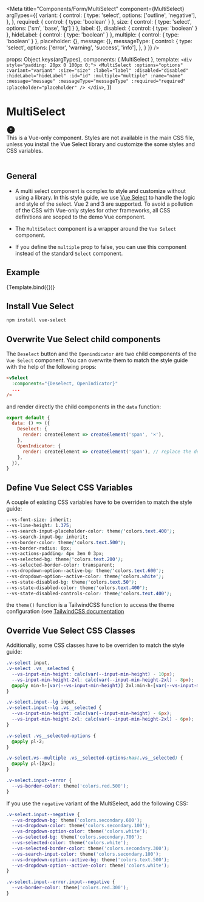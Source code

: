 
<Meta
  title="Components/Form/MultiSelect"
  component={MultiSelect}
  argTypes={{
    variant: {
      control: {
        type: 'select',
        options: ['outline', 'negative'],
      },
    },
    required:   { control: { type: 'boolean' } },
    size: { control: { type: 'select', options: ['sm', 'base', 'lg'] } },
    label: {},
    disabled:   { control: { type: 'boolean' } },
    hideLabel:   { control: { type: 'boolean' } },
    multiple:   { control: { type: 'boolean' } },
    placeholder: {},
    message: {},
    messageType: {
      control: {
        type: 'select',
        options: ['error', 'warning', 'success', 'info'],
      },
    }
  }}
/>

  props: Object.keys(argTypes),
  components: { MultiSelect },
  template: `
    <div style="padding: 20px 0 100px 0;">
      <MultiSelect
        :options="options"
        :variant="variant"
        :size="size"
        :label="label"
        :disabled="disabled"
        :hideLabel="hideLabel"
        :id="id"
        :multiple="multiple"
        :name="name"
        :message="message"
        :messageType="messageType"
        :required="required"
        :placeholder="placeholder"
      />
    </div>
  `,
})

# MultiSelect

<div class="notification notification--warning">
  <div class="notification__icon">
    <svg xmlns="http://www.w3.org/2000/svg" viewBox="0 0 24 24" width="24" height="24"><path fill="currentColor" d="M12 2C6.48 2 2 6.48 2 12s4.48 10 10 10 10-4.48 10-10S17.52 2 12 2zm1 15h-2v-2h2v2zm0-4h-2V7h2v6z"></path></svg>
  </div>
  <div class="notification__content">
    <div>
      This is a Vue-only component. Styles are not available in the main CSS file, unless you install the Vue Select library and customize the some styles and CSS variables.
    </div>
  </div>
</div>
<div>&nbsp;</div>

## General
- A multi select component is complex to style and customize without using a library. In this style guide, we use [Vue Select](https://vue-select.org/) to handle the logic and style of the select. Vue 2 and 3 are supported. To avoid a pollution of the CSS with Vue-only styles for other frameworks, all CSS definitions are scoped to the demo Vue component.

- The `MultiSelect` component is a wrapper around the `Vue Select` component.

- If you define the `multiple` prop to false, you can use this component instead of the standard `Select` component.
## Example

<Canvas>
  <Story
    name="Example"
    args={{
      options: [
        'Relatively long option',
        'Really long option that is so long that it will wrap to the next line',
        'foo',
        'bar',
        'baz'
      ],
      variant: 'outline',
      size: 'base',
      label: 'Label',
      disabled: false,
      hideLabel: false,
      name: 'select-name',
      id:'select-id',
      multiple: true,
      placeholder: 'Placeholder',
      variant: 'outline',
    }}
  >
    {Template.bind({})}
  </Story>
</Canvas>

<ArgsTable story="Example" />


## Install Vue Select

``` bash
npm install vue-select
```

## Overwrite Vue Select child components

The `Deselect` button and the `Openindicator` are two child components of the `Vue Select` component. You can overwrite them to match the style guide with the help of the following props:

```html
<vSelect
  :components="{Deselect, OpenIndicator}"
  ...
/>
```
and render directly the child components in the `data` function:
```js
export default {
  data: () => ({
    Deselect: {
      render: createElement => createElement('span', '×'),
    },
    OpenIndicator: {
      render: createElement => createElement('span'), // replace the default icon
    },
  }),
}
```


## Define Vue Select CSS Variables

A couple of existing CSS variables have to be overriden to match the style guide:

``` css
--vs-font-size: inherit;
--vs-line-height: 1.375;
--vs-search-input-placeholder-color: theme('colors.text.400');
--vs-search-input-bg: inherit;
--vs-border-color: theme('colors.text.500');
--vs-border-radius: 0px;
--vs-actions-padding: 4px 3em 0 3px;
--vs-selected-bg: theme('colors.text.200');
--vs-selected-border-color: transparent;
--vs-dropdown-option--active-bg: theme('colors.text.600');
--vs-dropdown-option--active-color: theme('colors.white');
--vs-state-disabled-bg: theme('colors.text.50');
--vs-state-disabled-color: theme('colors.text.400');
--vs-state-disabled-controls-color: theme('colors.text.400');
```
the `theme()` function is a TailwindCSS function to access the theme configuration (see [TailwindCSS documentation](https://tailwindcss.com/docs/functions-and-directives#theme)

## Override Vue Select CSS Classes

Additionally, some CSS classes have to be overriden to match the style guide:

``` css
.v-select input,
.v-select .vs__selected {
  --vs-input-min-height: calc(var(--input-min-height) - 10px);
  --vs-input-min-height-2xl: calc(var(--input-min-height-2xl) - 8px);
  @apply min-h-[var(--vs-input-min-height)] 2xl:min-h-[var(--vs-input-min-height-2xl)];
}

.v-select.input--lg input,
.v-select.input--lg .vs__selected {
  --vs-input-min-height: calc(var(--input-min-height) - 6px);
  --vs-input-min-height-2xl: calc(var(--input-min-height-2xl) - 6px);
}

.v-select .vs__selected-options {
  @apply pl-2;
}

.v-select.vs--multiple .vs__selected-options:has(.vs__selected) {
  @apply pl-[2px];
}

.v-select.input--error {
  --vs-border-color: theme('colors.red.500');
}
```

If you use the `negative` variant of the MultiSelect, add the following CSS:

``` css
.v-select.input--negative {
  --vs-dropdown-bg: theme('colors.secondary.600');
  --vs-dropdown-color: theme('colors.secondary.100');
  --vs-dropdown-option-color: theme('colors.white');
  --vs-selected-bg: theme('colors.secondary.700');
  --vs-selected-color: theme('colors.white');
  --vs-selected-border-color: theme('colors.secondary.300');
  --vs-search-input-color: theme('colors.secondary.100');
  --vs-dropdown-option--active-bg: theme('colors.text.500');
  --vs-dropdown-option--active-color: theme('colors.white');
}

.v-select.input--error.input--negative {
  --vs-border-color: theme('colors.red.300');
}
```


